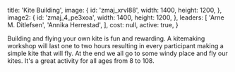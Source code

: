 
  title: 'Kite Building',
  image: {
    id: 'zmaj_xrvl88',
    width: 1400,
    height: 1200,
  },
  image2: {
    id: 'zmaj_4_pe3xoa',
    width: 1400,
    height: 1200,
  },
  leaders: [
    'Arne M. Ditlefsen',
    'Annika Herrestad',
  ],
  cost: null,
  active: true,
}

Building and flying your own kite is fun and rewarding. A kitemaking workshop will last one to two hours resulting in every participant making a simple kite that will fly. At the end we all go to some windy place and fly our kites. It's a great activity for all ages from 8 to 108.

